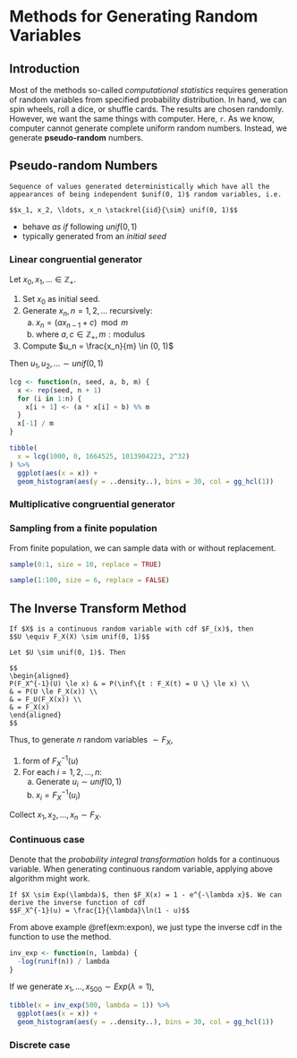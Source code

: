 # Methods for Generating Random Variables {#rvar}

## Introduction

Most of the methods so-called *computational statistics* requires generation of random variables from specified probability distribution. In hand, we can spin wheels, roll a dice, or shuffle cards. The results are chosen randomly. However, we want the same things with computer. Here, `r`. As we know, computer cannot generate complete uniform random numbers. Instead, we generate **pseudo-random** numbers.

## Pseudo-random Numbers

```definition
Sequence of values generated deterministically which have all the appearances of being independent $unif(0, 1)$ random variables, i.e.

$$x_1, x_2, \ldots, x_n \stackrel{iid}{\sim} unif(0, 1)$$
```


- behave *as if* following $unif(0, 1)$
- typically generated from an *initial seed*

### Linear congruential generator

Let $x_0, x_1, \ldots \in \mathbb{Z}_{+}$.

1. Set $x_0$ as initial seed.
2. Generate $x_n, n = 1, 2, \ldots$ recursively:
    a. $x_n = (a x_{n - 1} + c) \mod m$
    b. where $a, c \in \mathbb{Z}_{+}, m: \text{modulus}$
3. Compute $u_n = \frac{x_n}{m} \in (0, 1)$

Then $u_1, u_2, \ldots \sim unif(0, 1)$


```r
lcg <- function(n, seed, a, b, m) {
  x <- rep(seed, n + 1)
  for (i in 1:n) {
    x[i + 1] <- (a * x[i] + b) %% m
  }
  x[-1] / m
}
```

```r
tibble(
  x = lcg(1000, 0, 1664525, 1013904223, 2^32)
) %>% 
  ggplot(aes(x = x)) +
  geom_histogram(aes(y = ..density..), bins = 30, col = gg_hcl(1))
```



### Multiplicative congruential generator




### Sampling from a finite population

From finite population, we can sample data with or without replacement.

```r
sample(0:1, size = 10, replace = TRUE)
```

```r
sample(1:100, size = 6, replace = FALSE)
```

## The Inverse Transform Method

```theorem
If $X$ is a continuous random variable with cdf $F_(x)$, then
$$U \equiv F_X(X) \sim unif(0, 1)$$
```

```proof
Let $U \sim unif(0, 1)$. Then

$$
\begin{aligned}
P(F_X^{-1}(U) \le x) & = P(\inf\{t : F_X(t) = U \} \le x) \\
& = P(U \le F_X(x)) \\
& = F_U(F_X(x)) \\
& = F_X(x)
\end{aligned}
$$
```

Thus, to generate $n$ random variables $\sim F_X$,

1. form of $F_X^{-1}(u)$
2. For each $i = 1, 2, \ldots, n$:
    a. Generate $u_i \sim unif(0, 1)$
    b. $x_i = F_X^{-1}(u_i)$

Collect $x_1, x_2, \ldots, x_n \sim F_X$.

### Continuous case

Denote that the *probability integral transformation* holds for a continuous variable. When generating continuous random variable, applying above algorithm might work.

```example
If $X \sim Exp(\lambda)$, then $F_X(x) = 1 - e^{-\lambda x}$. We can derive the inverse function of cdf
$$F_X^{-1}(u) = \frac{1}{\lambda}\ln(1 - u)$$
```

From above example \@ref(exm:expon), we just type the inverse cdf in the function to use the method.

```r
inv_exp <- function(n, lambda) {
  -log(runif(n)) / lambda
}
```

If we generate $x_1, \ldots, x_{500} \sim Exp(\lambda = 1)$,

```r
tibble(x = inv_exp(500, lambda = 1)) %>% 
  ggplot(aes(x = x)) +
  geom_histogram(aes(y = ..density..), bins = 30, col = gg_hcl(1))
```


### Discrete case




